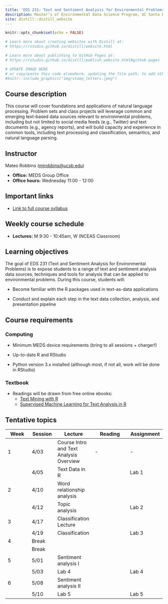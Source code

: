 ```yaml
---
title: 'EDS 231: Text and Sentiment Analysis for Environmental Problems'
description: Master’s of Environmental Data Science Program, UC Santa Barbara
site: distill::distill_website
---
```


```r
knitr::opts_chunk$set(echo = FALSE)

# Learn more about creating websites with Distill at:
# https://rstudio.github.io/distill/website.html

# Learn more about publishing to GitHub Pages at:
# https://rstudio.github.io/distill/publish_website.html#github-pages

```

```r

# UPDATE IMAGE HERE
# or copy/paste this code elsewhere, updating the file path, to add other images to your site!
#knitr::include_graphics("img/stamp_letters.jpeg")
```

## Course description

This course will cover foundations and applications of natural language processing. Problem sets and class projects will leverage common and emerging text-based data sources relevant to environmental problems, including but not limited to social media feeds (e.g., Twitter) and text documents (e.g., agency reports), and will build capacity and experience in common tools, including text processing and classification, semantics, and natural language parsing.

## Instructor

Mateo Robbins ([mjrobbins\@ucsb.edu](mailto:mjrobbins@ucsb.edu){.email})

-   **Office:** MEDS Group Office
-   **Office hours:** Wednesday 11:00 - 12:00

## Important links

-   [Link to full course syllabus](https://docs.google.com/document/d/1FQcNBYLAgTiL31azyvMZH336kKxfqqWGs64U6H-_Wcg/edit?usp=sharing)

## Weekly course schedule

-   **Lectures:** M 9:30 - 10:45am, W (NCEAS Classroom)

## Learning objectives

The goal of EDS 231 (Text and Sentiment Analysis for Environmental Problems) is to expose students to a range of text and sentiment analysis data sources, techniques and tools for analysis that can be applied to environmental problems. During this course, students will:

-   Become familiar with the R packages used in text-as-data applications

-   Conduct and explain each step in the text data collection, analysis, and presentation pipeline

## Course requirements

### Computing

-   Minimum MEDS device requirements (bring to all sessions + charger!)

-   Up-to-date R and RStudio

-   Python version 3.x installed (although most, if not all, work will be done in RStudio)

### Textbook

-   Readings will be drawn from free online ebooks:
    -   [Text Mining with R](https://www.tidytextmining.com/)
    -   [Supervised Machine Learning for Text Analysis in R](https://smltar.com/)

## Tentative topics

| Week | Session | Lecture                                 | Reading | Assignment |
|------------|-------------|------------------|------------------|------------------|
| 1    | 4/03    | Course Intro and Text Analysis Overview | \-      | \-         |
|      | 4/05    | Text Data in R                          |         | Lab 1      |
| 2    | 4/10    | Word relationship analysis              |         |            |
|      | 4/12    | Topic analysis                          |         | Lab 2      |
| 3    | 4/17    | Classification Lecture                  |         |            |
|      | 4/19    | Classification                          |         | Lab 3      |
| 4    | Break   |                                         |         |            |
|      | Break   |                                         |         |            |
| 5    | 5/01    | Sentiment analysis I                    |         |            |
|      | 5/03    | Lab 4                                   |         | Lab 4      |
| 6    | 5/08    | Sentiment analysis II                   |         |            |
|      | 5/10    | Lab 5                                   |         | Lab 5      |
